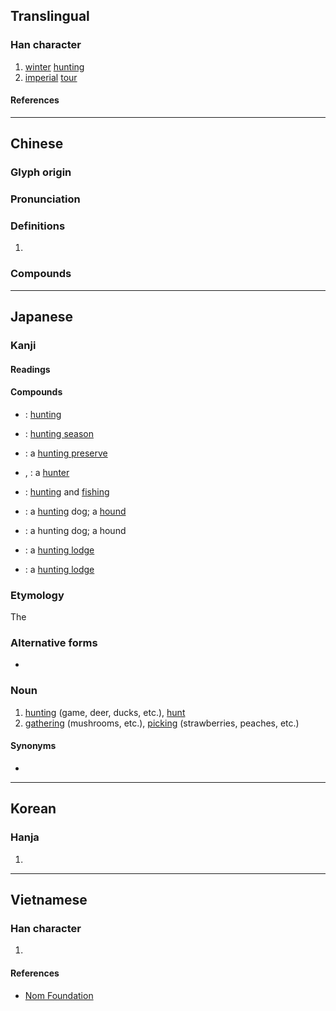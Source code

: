 {{character info}}
==Translingual==

===Han character===
{{Han char|rn=94|rad=犬|as=06|sn=9|four=43242|canj=KHJDI|ids=⿰犭守}}

# [[winter]] [[hunting]]
# [[imperial]] [[tour]]

====References====
{{Han ref|kx=0711.040|dkj=20390|dj=1123.040|hdz=21346.050|uh=72E9}}

----

==Chinese==
{{zh-forms}}

===Glyph origin===
{{Han etym}}
{{Han compound|犬|守|ls=psc|c1=s|c2=p|t1=dog}}

===Pronunciation===
{{zh-pron
|m=shòu
|c=sau2,sau3
|mc=y
|oc=y
|ma=
|cat=n
}}

===Definitions===
{{zh-hanzi}}

# {{rfdef|zh}}

===Compounds===
{{zh-der|冬狩|代天巡狩|狩獵|狩獵法|田狩|巡狩}}

----

==Japanese==

===Kanji===
{{ja-kanji|grade=c|rs=犬06}}

====Readings====
{{ja-readings
|goon=しゅ
|kanon=しゅう
|kun=か-る, か-り, かり-
}}

====Compounds====
{{der-top|Compounds}}
* {{ja-r|狩%猟|しゅ%りょう}}: [[hunting]]
* {{ja-r|狩%猟%期|しゅ%りょう%き}}: [[hunting season]]
* {{ja-r|狩%猟%場|しゅ%りょう%ば}}: a [[hunting preserve]]
* {{ja-r|狩%人|かり%うど}}, {{ja-r|狩人|かりゅうど}}: a [[hunter]]
* {{ja-r|狩%漁|しゅ%ぎょ}}: [[hunting]] and [[fishing]]
{{der-mid}}
* {{ja-r|狩%犬|かり%いぬ}}: a [[hunting]] dog; a [[hound]]
* {{ja-r|狩%猟%犬|しゅ%りょう%けん}}: a hunting dog; a hound
* {{ja-r|狩り小%屋|かりこ%や}}: a [[hunting lodge]]
* {{ja-r|狩%猟 小%屋|しゅ%りょう こ%や}}: a [[hunting lodge]]
{{der-bottom}}

===Etymology===
{{ja-kanjitab|かり|yomi=k}}

The {{ja-etym-renyokei|狩る|かる}}

===Alternative forms===
* {{ja-r|狩り|かり}}

===Noun===
{{ja-noun|かり}}

# [[hunting]] (game, deer, ducks, etc.), [[hunt]]
# [[gathering]] (mushrooms, etc.), [[picking]] (strawberries, peaches, etc.)

====Synonyms====
* {{ja-r|猟|りょう}}

----

==Korean==

===Hanja===
{{ko-hanja|수}}

# {{rfdef|ko|sort=犬06}}

----

==Vietnamese==

===Han character===
{{vi-readings|rs=犬06|reading=thú}}

# {{rfdef|vi|sort=犬06}}

====References====
* [http://nomfoundation.org/common/nom_details.php?codepoint=72e9 Nom Foundation]